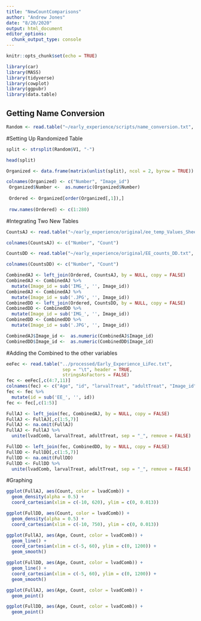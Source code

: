 ```yaml
---
title: "NewCountComparisons"
author: "Andrew Jones"
date: "8/20/2020"
output: html_document
editor_options: 
  chunk_output_type: console
---
```


```r
knitr::opts_chunk$set(echo = TRUE)
```


```r
library(car)
library(MASS)
library(tidyverse)
library(cowplot)
library(ggpubr)
library(data.table)
```


## Getting Name Conversion
```r
Random <- read.table("~/early_experience/scripts/name_conversion.txt", header = FALSE,stringsAsFactors = FALSE)
```

#Setting Up Randomized Table 
```r
split <- strsplit(Random$V1, "-")

head(split)

Organized <- data.frame(matrix(unlist(split), ncol = 2, byrow = TRUE))

colnames(Organized) <- c("Number", "Image_id")
 Organized$Number <-  as.numeric(Organized$Number)
 
 Ordered <- Organized[order(Organized[,1]),]
 
 row.names(Ordered) <- c(1:280)
```


#Integrating Two New Tables
```r
CountsAJ <- read.table("~/early_experience/original/ee_temp_Values_Sheet_AJ.txt", header = FALSE,stringsAsFactors = FALSE)

colnames(CountsAJ) <- c("Number", "Count")

CountsDD <- read.table("~/early_experience/original/EE_counts_DD.txt", header = FALSE,stringsAsFactors = FALSE)

colnames(CountsDD) <- c("Number", "Count")

CombinedAJ <- left_join(Ordered, CountsAJ, by = NULL, copy = FALSE)
CombinedAJ <- CombinedAJ %>% 
  mutate(Image_id = sub('IMG_', '', Image_id))
CombinedAJ <- CombinedAJ %>% 
  mutate(Image_id = sub('.JPG', '', Image_id))
CombinedDD <- left_join(Ordered, CountsDD, by = NULL, copy = FALSE)
CombinedDD <- CombinedDD %>% 
  mutate(Image_id = sub('IMG_', '', Image_id))
CombinedDD <- CombinedDD %>% 
  mutate(Image_id = sub('.JPG', '', Image_id))

CombinedAJ$Image_id <-  as.numeric(CombinedAJ$Image_id)
CombinedDD$Image_id <-  as.numeric(CombinedDD$Image_id)
```

#Adding the Combined to the other variables
```r
eeFec <- read.table("../processed/Early_Experience_LiFec.txt",
                     sep = "\t", header = TRUE,
                     stringsAsFactors = FALSE) 
fec <- eeFec[,c(4:7,11)]
colnames(fec) <- c("Age", "id", "larvalTreat", "adultTreat", "Image_id")
fec <- fec %>% 
  mutate(id = sub('EE_', '', id))
fec <- fec[,c(1:5)]

FullAJ <- left_join(fec, CombinedAJ, by = NULL, copy = FALSE)
FullAJ <- FullAJ[,c(1:5,7)]
FullAJ <- na.omit(FullAJ)
FullAJ <- FullAJ %>%
  unite(lvadComb, larvalTreat, adultTreat, sep = "_", remove = FALSE)

FullDD <- left_join(fec, CombinedDD, by = NULL, copy = FALSE)
FullDD <- FullDD[,c(1:5,7)]
FullDD <- na.omit(FullDD)
FullDD <- FullDD %>%
  unite(lvadComb, larvalTreat, adultTreat, sep = "_", remove = FALSE)

```

#Graphing
```r
ggplot(FullAJ, aes(Count, color = lvadComb)) +
  geom_density(alpha = 0.5) +
  coord_cartesian(xlim = c(-10, 620), ylim = c(0, 0.013))

ggplot(FullDD, aes(Count, color = lvadComb)) +
  geom_density(alpha = 0.5) +
  coord_cartesian(xlim = c(-10, 750), ylim = c(0, 0.013))

ggplot(FullAJ, aes(Age, Count, color = lvadComb)) +
  geom_line() +
  coord_cartesian(xlim = c(-5, 60), ylim = c(0, 1200)) +
  geom_smooth()

ggplot(FullDD, aes(Age, Count, color = lvadComb)) +
  geom_line() +
  coord_cartesian(xlim = c(-5, 60), ylim = c(0, 1200)) +
  geom_smooth()

ggplot(FullAJ, aes(Age, Count, color = lvadComb)) +
  geom_point()

ggplot(FullDD, aes(Age, Count, color = lvadComb)) +
  geom_point()
```




